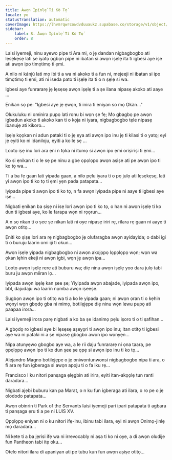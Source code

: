 ```yaml
---
title: Àwọn Ìpínlẹ̀ Tí Kò Tọ́
locale: yo
statusTranslation: automatic
coverImage: https://lhvmrqwrcowdvduuaukz.supabase.co/storage/v1/object/public/strapi-uploads/small_cover-tratado-de-psicologia-revolucionaria.webp-5e15e1cec4e0ebebcde5d7fc7565d8fd.webp
sidebar:
    label: 8. Àwọn Ìpínlẹ̀ Tí Kò Tọ́
    order: 8
---
```

Laisi iyemeji, ninu ayewo pipe ti Ara mi, o jẹ dandan nigbagbogbo ati lẹsẹkẹsẹ lati ṣe iyatọ ọgbọn pipe ni ibatan si awọn iṣẹlẹ ita ti igbesi aye iṣe ati awọn ipo timọtimọ ti ẹmi.

A nilo ni kánjú lati mọ ibi ti a wa ni akoko ti a fun ni, mejeeji ni ibatan si ipo timọtimọ ti ẹmi, ati ni iseda pato ti iṣẹlẹ ita ti o n ṣẹlẹ si wa.

Igbesi aye funrararẹ jẹ lẹsẹsẹ awọn iṣẹlẹ ti a ṣe ilana nipasẹ akoko ati aaye ...

Ẹnikan sọ pe: "Igbesi aye jẹ ẹwọn, ti inira ti eniyan so mọ Ọkàn..."

Olukuluku ni ominira pupọ lati ronu bi wọn ṣe fẹ; Mo gbagbọ pe awọn igbadun akoko ti akoko kan ti o kọja ni iyara, nigbagbogbo tẹle nipasẹ ibanujẹ ati kikoro...

Iṣẹlẹ kọọkan ni adun pataki ti o jẹ ẹya ati awọn ipo inu jẹ ti kilasi ti o yatọ; eyi jẹ eyiti ko ni idaniloju, eyiti a ko le sẹ ...

Lootọ iṣẹ inu lori ara ẹni n tọka ni itumọ si awọn ipo ẹmi oriṣiriṣi ti ẹmi...

Ko si ẹnikan ti o le sẹ pe ninu a gbe ọpọlọpọ awọn aṣiṣe ati pe awọn ipo ti ko tọ wa...

Ti a ba fẹ gaan lati yipada gaan, a nilo pẹlu iyara ti o pọ julọ ati lẹsẹkẹsẹ, lati yi awọn ipo ti ko tọ ti ẹmi yẹn pada patapata...

Iyipada pipe ti awọn ipo ti ko tọ, n fa awọn iyipada pipe ni aaye ti igbesi aye iṣe...

Nigbati ẹnikan ba ṣiṣẹ ni isẹ lori awọn ipo ti ko tọ, o han ni awọn iṣẹlẹ ti ko dun ti igbesi aye, ko le farapa wọn ni rọọrun...

A n sọ nkan ti o ṣee ṣe nikan lati ni oye nipasẹ iriri rẹ, rilara rẹ gaan ni aaye ti awọn otitọ...

Ẹniti ko ṣiṣẹ lori ara rẹ nigbagbogbo jẹ olufaragba awọn ayidayida; o dabi igi ti o buruju laarin omi iji ti okun...

Awọn iṣẹlẹ yipada nigbagbogbo ni awọn akojọpọ lọpọlọpọ wọn; wọn wa ọkan lẹhin ekeji ni awọn igbi, wọn jẹ awọn ipa...

Lootọ awọn iṣẹlẹ rere ati buburu wa; diẹ ninu awọn iṣẹlẹ yoo dara julọ tabi buru ju awọn miiran lọ...

Iyipada awọn iṣẹlẹ kan ṣee ṣe; Yiyipada awọn abajade, iyipada awọn ipo, bbl, dajudaju wa laarin nọmba awọn iṣeeṣe.

Ṣugbọn awọn ipo ti otitọ wa ti a ko le yipada gaan; ni awọn ọran ti o kẹhin wọnyi wọn gbọdọ gba ni mimọ, botilẹjẹpe diẹ ninu wọn lewu pupọ ati paapaa irora...

Laisi iyemeji irora parẹ nigbati a ko ba ṣe idanimọ pẹlu iṣoro ti o ti ṣafihan...

A gbọdọ ro igbesi aye bi lẹsẹsẹ aṣeyọri ti awọn ipo inu; itan otitọ ti igbesi aye wa ni pataki ni a ṣe nipasẹ gbogbo awọn ipo wọnyẹn...

Nipa atunyẹwo gbogbo aye wa, a le rii daju funrararẹ ni ọna taara, pe ọpọlọpọ awọn ipo ti ko dun ṣee ṣe ọpẹ si awọn ipo inu ti ko tọ...

Alejandro Magno botilẹjẹpe o jẹ oniwontunwonsi nigbagbogbo nipa ti ara, o fi ara rẹ fun igberaga si awọn apọju ti o fa iku rẹ...

Francisco I ku nitori panṣaga ẹlẹgbin ati irira, eyiti itan-akọọlẹ tun ranti daradara...

Nigbati ajẹbi buburu kan pa Marat, o n ku fun igberaga ati ilara, o ro pe o jẹ olododo patapata...

Awọn obinrin ti Park of the Servants laisi iyemeji pari ipari patapata ti agbara ti panṣaga ẹru ti a pe ni LUIS XV.

Ọpọlọpọ eniyan ni o ku nitori ifẹ-inu, ibinu tabi ilara, eyi ni awọn Onimọ-jinlẹ mọ daradara...

Ni kete ti a ba jẹrisi ifẹ wa ni irrevocably ni aṣa ti ko ni oye, a di awọn oludije fun Pantheon tabi itẹ oku...

Otelo nitori ilara di apaniyan ati pe tubu kun fun awọn aṣiṣe otitọ...

